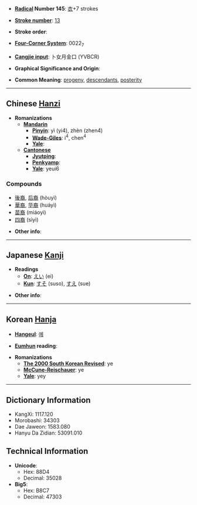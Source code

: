 * '''[[Wiktionary:Chinese radical index| Radical]] Number 145''': [[Wiktionary:Chinese radical index 衣|衣]]+7 strokes

* '''[[Wiktionary:Chinese total strokes index|Stroke number]]''': [[Wiktionary:Chinese total strokes index 13|13]]

* '''Stroke order''': 

* '''[[Wiktionary:Chinese four corner index|Four-Corner System]]''': 0022<sub>7</sub>

* '''[[Wiktionary:Chinese Cangjie index|Cangjie input]]''': 卜女月金口 (YVBCR)

* '''Graphical Significance and Origin''': 

* '''Common Meaning''': [[progeny]], [[descendants]], [[posterity]]

----

== Chinese [[Hanzi]] ==

* '''Romanizations'''
** '''[[Mandarin]]'''
*** '''[[Pinyin]]''': yì (yi4), zhèn (zhen4)
*** '''[[Wade-Giles]]''': i<sup>4</sup>, chen<sup>4</sup>
*** '''[[Yale]]''': 
** '''[[Cantonese]]'''
*** '''[[Jyutping]]''':
*** '''[[Penkyamp]]''': 
*** '''[[Yale]]''': yeui6

===Compounds===
*[[後裔]], [[后裔]] (hòuyì)
*[[華裔]], [[华裔]] (huáyì)
*[[苗裔]] (miáoyì)
*[[四裔]] (sìyì)

* '''Other info''': 

----

== Japanese [[Kanji]] ==

* '''Readings'''
** '''[[On]]''': [[えい]] (ei)
** '''[[Kun]]''': [[すそ]] (suso), [[すえ]] (sue)

* '''Other info''':  

----

== Korean [[Hanja]] ==

* '''[[Hangeul]]''': [[예]]

* '''[[Eumhun]] reading''': 

* '''Romanizations'''
** '''[[The 2000 South Korean Revised Romanization|The 2000 South Korean Revised]]''': ye
** '''[[McCune-Reischauer]]''': ye
** '''[[Yale]]''': yey

----

== Dictionary Information ==

* KangXi: 1117.120
* Morobashi: 34303
* Dae Jaweon: 1583.080
* Hanyu Da Zidian: 53091.010

== Technical Information ==

* '''Unicode''':
** Hex: 88D4
** Decimal: 35028
* '''Big5''':
** Hex: B8C7
** Decimal: 47303